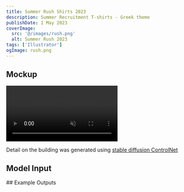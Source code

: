 ```yaml
---
title: Summer Rush Shirts 2023
description: Summer Recruitment T-shirts - Greek theme
publishDate: 1 May 2023
coverImage:
  src: '@/images/rush.png'
  alt: Summer Rush 2023
tags: ['Illustrator']
ogImage: rush.png
---
```



## Mockup

<p class="w-full">
<video class="mx-auto" autoplay loop muted playsinline>
  <source src="https://content.mikepayne.me/file/payne-portfolio/rush.mp4" type="video/mp4" />
</video>
</p>

Detail on the building was generated using [stable diffusion ControlNet](https://github.com/lllyasviel/ControlNet)

## Model Input

<Lightbox src={input} alt="Model Input" />
## Example Outputs

<Lightbox src={out1} alt="Example 1"/>
<Lightbox src={out2} alt="Example 2" />
<Lightbox src={out3} alt="Example 3" />
<Lightbox src={out4} alt="Example 4" />